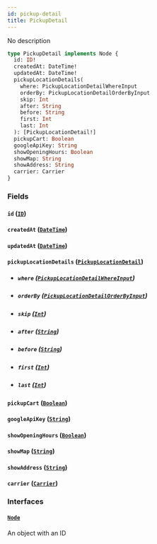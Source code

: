 ```yaml
---
id: pickup-detail
title: PickupDetail
---
```


No description

```graphql
type PickupDetail implements Node {
  id: ID!
  createdAt: DateTime!
  updatedAt: DateTime!
  pickupLocationDetails(
    where: PickupLocationDetailWhereInput
    orderBy: PickupLocationDetailOrderByInput
    skip: Int
    after: String
    before: String
    first: Int
    last: Int
  ): [PickupLocationDetail!]
  pickupCart: Boolean
  googleApiKey: String
  showOpeningHours: Boolean
  showMap: String
  showAddress: String
  carrier: Carrier
}
```

### Fields

#### `id` ([`ID`](../../order-view-service/scalars/id))

#### `createdAt` ([`DateTime`](../../order-view-service/scalars/date-time))

#### `updatedAt` ([`DateTime`](../../order-view-service/scalars/date-time))

#### `pickupLocationDetails` ([`PickupLocationDetail`](../../order-view-service/objects/pickup-location-detail))

- ##### `where` ([`PickupLocationDetailWhereInput`](../../order-view-service/inputs/pickup-location-detail-where-input))

- ##### `orderBy` ([`PickupLocationDetailOrderByInput`](../../order-view-service/enums/pickup-location-detail-order-by-input))

- ##### `skip` ([`Int`](../../order-view-service/scalars/int))

- ##### `after` ([`String`](../../order-view-service/scalars/string))

- ##### `before` ([`String`](../../order-view-service/scalars/string))

- ##### `first` ([`Int`](../../order-view-service/scalars/int))

- ##### `last` ([`Int`](../../order-view-service/scalars/int))

#### `pickupCart` ([`Boolean`](../../order-view-service/scalars/boolean))

#### `googleApiKey` ([`String`](../../order-view-service/scalars/string))

#### `showOpeningHours` ([`Boolean`](../../order-view-service/scalars/boolean))

#### `showMap` ([`String`](../../order-view-service/scalars/string))

#### `showAddress` ([`String`](../../order-view-service/scalars/string))

#### `carrier` ([`Carrier`](../../order-view-service/objects/carrier))

### Interfaces

#### [`Node`](../../order-view-service/interfaces/node)

An object with an ID
